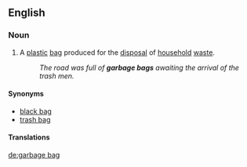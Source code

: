 ==English==

===Noun===
{{en-noun|head=[[garbage]] [[bag]]}}

# {{US}} A [[plastic]] [[bag]] produced for the [[disposal]] of [[household]] [[waste]].
#: ''The road was full of '''garbage bags''' awaiting the arrival of the trash men.''

====Synonyms====
* [[black bag]]
* [[trash bag]]

====Translations====
{{trans-top|plastic bag for the disposal of household waste}}
{{trans-mid}}
{{trans-bottom}}

[[de:garbage bag]]